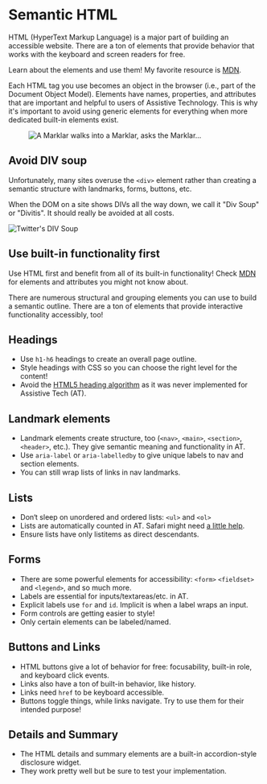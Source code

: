 # Semantic HTML

HTML (HyperText Markup Language) is a major part of building an accessible website. There are a ton of elements that provide behavior that works with the keyboard and screen readers for free.

Learn about the elements and use them! My favorite resource is [MDN](https://developer.mozilla.org/en-US/docs/Web/HTML).

Each HTML tag you use becomes an object in the browser (i.e., part of the Document Object Model). Elements have names, properties, and attributes that are important and helpful to users of Assistive Technology. This is why it's important to avoid using generic elements for everything when more dedicated built-in elements exist.

<figure className="my-6 text-center">
    <img className="block mx-auto" src="/marklar.jpg" alt="A Marklar walks into a Marklar, asks the Marklar..." />
</figure>

## Avoid DIV soup

Unfortunately, many sites overuse the `<div>` element rather than creating a semantic structure with landmarks, forms, buttons, etc.

When the DOM on a site shows DIVs all the way down, we call it "Div Soup" or "Divitis". It should really be avoided at all costs.

![Twitter's DIV Soup](/div-soup.png)

## Use built-in functionality first

Use HTML first and benefit from all of its built-in functionality! Check [MDN](https://developer.mozilla.org/en-US/docs/Web/HTML/Element) for elements and attributes you might not know about.

There are numerous structural and grouping elements you can use to build a semantic outline. There are a ton of elements that provide interactive functionality accessibly, too!

## Headings
- Use `h1-h6` headings to create an overall page outline.
- Style headings with CSS so you can choose the right level for the content!
- Avoid the [HTML5 heading algorithm](https://html5doctor.com/computer-says-no-to-html5-document-outline/) as it was never implemented for Assistive Tech (AT).

## Landmark elements
- Landmark elements create structure, too (`<nav>`, `<main>`, `<section>`, `<header>`, etc.). They give semantic meaning and functionality in AT.
- Use `aria-label` or `aria-labelledby` to give unique labels to nav and section elements.
- You can still wrap lists of links in nav landmarks.

## Lists
- Don‘t sleep on unordered and ordered lists: `<ul>` and `<ol>`
- Lists are automatically counted in AT. Safari might need [a little help](https://www.scottohara.me/blog/2019/01/12/lists-and-safari.html).
- Ensure lists have only listitems as direct descendants.

## Forms
- There are some powerful elements for accessibility: `<form>` `<fieldset>` and `<legend>`, and so much more.
- Labels are essential for inputs/textareas/etc. in AT.
- Explicit labels use `for` and `id`. Implicit is when a label wraps an input.
- Form controls are getting easier to style!
- Only certain elements can be labeled/named.

## Buttons and Links
- HTML buttons give a lot of behavior for free: focusability, built-in role, and keyboard click events.
- Links also have a ton of built-in behavior, like history.
- Links need `href` to be keyboard accessible.
- Buttons toggle things, while links navigate. Try to use them for their intended purpose!

## Details and Summary
- The HTML details and summary elements are a built-in accordion-style disclosure widget.
- They work pretty well but be sure to test your implementation.
